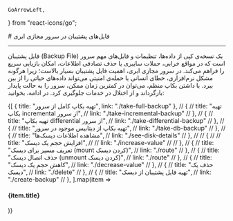     GoArrowLeft,

    
} from "react-icons/go";


<Layout>
<Head>
<title>مستندات فایل پشتیبان در سرور مجازی ابری - لیارا</title>

<meta property="og:title" content="مستندات خدمات رایانش ابری لیارا" />
<meta property="og:description" content="مستندات مربوط به فایل های پشتیبان در سرور مجازی یا VPS در لیارا"  />
</Head>
# فایل‌های پشتیبان در سرور مجازی ابری 

<hr className="mb-2" />

فایل پشتیبان (Backup File) یک نسخه‌ی کپی از داده‌ها، تنظیمات و فایل‌های مهم سرور است که در مواقع خرابی، حملات سایبری یا حذف تصادفی اطلاعات، امکان بازیابی سریع را فراهم می‌کند. در سرور مجازی ابری، اهمیت فایل پشتیبان بسیار بالاست؛ زیرا هرگونه مشکل نرم‌افزاری، خطای انسانی یا حمله‌ی امنیتی می‌تواند داده‌های حیاتی را از بین ببرد. با داشتن بکاپ منظم، می‌توان در کمترین زمان ممکن، سرور را به حالت پایدار بازگرداند و از اختلال در خدمات جلوگیری کرد.
در ادامه، بخوانید:


<div className="h-4" />
<div className="grid md:grid-cols-2 gap-4">
            {[
      {
        title: "تهیه بکاپ کامل از سرور",
        link: "./take-full-backup"
      },
    //   {
    //     title: "تهیه بکاپ incremental از سرور",
    //     link: "./take-incremental-backup"
    //   },
    //   {
    //     title: "تهیه بکاپ differential  از سرور",
    //     link: "./take-differential-backup"
    //   },
    //   {
    //     title: "تهیه بکاپ از دیتابیس موجود در سرور",
    //     link: "./take-db-backup"
    //   },
    //   {
    //     title: "مشاهده اطلاعات  دیسک‌ها",
    //     link: "./see-disk-details"
    //   },
    // //   {
    // //     title: "افزایش حجم یک دیسک",
    // //     link: "./increase-value"
    // //   },
    //   {
    //     title: "تعریف مسیر برای دیسک (mount کردن دیسک)",
    //     link: "./route"
    //   },
    //   {
    //     title: "حذف اتصال دیسک (unmount کردن دیسک)",
    //     link: "./route"
    //   },
    //   {
    //     title: "کاهش حجم یک دیسک",
    //     link: "./decrease-value"
    //   },
    //   {
    //     title: "حذف یک دیسک",
    //     link: "./delete"
    //   },
    //   {
    //     title: "تهیه فایل پشتیبان از دیسک‌",
    //     link: "./create-backup"
    //   },
  ].map(item =>
              <Link href={item.link}>
                <Card className="flex cursor-pointer w-full items-center justify-between">
                  <div className="flex items-center gap-3">
                    <h4>
                     {item.title}
                    </h4>
                  </div>
                  <GoArrowLeft className="ml-1" />
                </Card>
              </Link>
            )}
          </div>

</Layout>